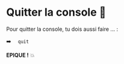 # Quitter la console 👋

Pour quitter la console, tu dois aussi faire ... :

➡️  ``  quit`` 



**EPIQUE !** 💥





